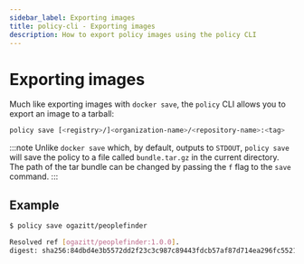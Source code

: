 ```yaml
---
sidebar_label: Exporting images
title: policy-cli - Exporting images
description: How to export policy images using the policy CLI
---
```


# Exporting images

Much like exporting images with `docker save`, the `policy` CLI allows you to export an 
image to a tarball:

```bash
policy save [<registry>/]<organization-name>/<repository-name>:<tag>
```

:::note
Unlike `docker save` which, by default, outputs to `STDOUT`, `policy save` will save the 
policy to a file called `bundle.tar.gz` in the current directory. The path of the tar bundle
can be changed by passing the `f` flag to the `save` command.
:::

## Example

```bash
$ policy save ogazitt/peoplefinder

Resolved ref [ogazitt/peoplefinder:1.0.0].
digest: sha256:84dbd4e3b5572dd2f23c3c987c89443fdcb57af87d714ea296fc552192fb17e9
```
